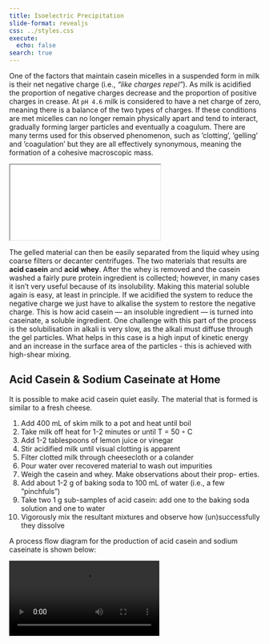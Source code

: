 ```yaml
---
title: Isoelectric Precipitation 
slide-format: revealjs
css: ../styles.css
execute:
  echo: false
search: true
---
```


One of the factors that maintain casein micelles in a suspended form in milk
is their net negative charge (i.e., *"like charges repel"*).
As milk is acidified the
proportion of negative charges decrease and the proportion of positive charges in crease.
At `pH 4.6` milk is considered to have a net charge of zero, meaning
there is a balance of the two types of charges.
If these conditions are met micelles can no longer remain physically apart and tend to interact, gradually forming larger particles and eventually a coagulum.
There are many terms used
for this observed phenomenon, such as ’clotting’, ’gelling’ and ’coagulation’ but they are all effectively synonymous, meaning the formation of a cohesive macroscopic mass.

<div>
```{=html}
<iframe class="video-embed" src=../vids/iso_elec_c1.mp4></iframe>
```

The gelled material can then be easily separated from the liquid whey
using coarse filters or decanter centrifuges.
The two materials that results are **acid casein** and **acid whey**. After the whey is removed and the casein washed a fairly pure protein ingredient is collected; however, in many cases it isn’t
very useful because of its insolubility.
Making this material soluble again is easy, at least in principle.
If we acidified the system to reduce the negative charge we just have to alkalise the system to restore the negative charge.
This is how acid casein — an insoluble ingredient — is turned into caseinate,
a soluble ingredient.
One challenge with this part of the process is the solubilisation in alkali is very slow, as the alkali must diffuse through the gel particles.
What helps in this case is a high input of kinetic energy and an
increase in the surface area of the particles - this is achieved with high-shear mixing.

::: {.callout-tip}

## Acid Casein & Sodium Caseinate at Home

It is possible to make acid casein quiet easily.
The material that is formed is similar to a fresh cheese.

1. Add 400 mL of skim milk to a pot and heat until boil
2. Take milk off heat for 1-2 minutes or until T = 50 ◦ C
3. Add 1-2 tablespoons of lemon juice or vinegar
4. Stir acidified milk until visual clotting is apparent
5. Filter clotted milk through cheesecloth or a colander
6. Pour water over recovered material to wash out impurities
7. Weigh the casein and whey. Make observations about their prop-
erties.
8. Add about 1-2 g of baking soda to 100 mL of water (i.e., a few
”pinchfuls”)
9. Take two 1 g sub-samples of acid casein: add one to the baking
soda solution and one to water
10. Vigorously mix the resultant mixtures and observe how
(un)successfully they dissolve
:::

A process flow diagram for the production of acid casein and sodium caseinate is shown below:

<div>
```{=html}
<video controls class="video-embed" src=../vids/ACN_pfd_c1.mp4></video>
```
